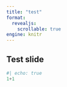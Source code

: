 ```yaml
---
title: "test"
format: 
  revealjs:
    scrollable: true
engine: knitr
---
```


## Test slide

```julia
#| echo: true
1+1
```

